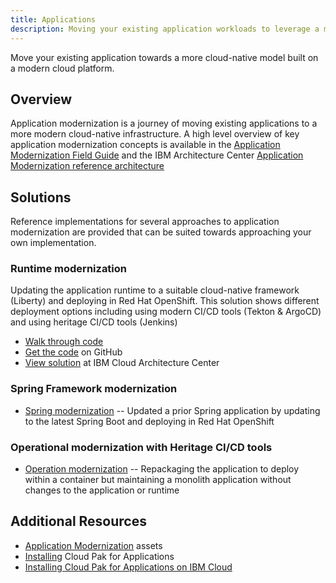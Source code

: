 ```yaml
---
title: Applications
description: Moving your existing application workloads to leverage a modern cloud platform
---
```


<PageDescription>

Move your existing application towards a more cloud-native model built on a modern cloud platform.

</PageDescription>

## Overview

Application modernization is a journey of moving existing applications to a more modern cloud-native infrastructure.
A high level overview of key application modernization concepts is available in the [Application Modernization Field Guide](https://www.ibm.com/cloud/garage/content/field-guide/app-modernization-field-guide/) and the IBM Architecture Center [Application Modernization reference architecture](https://www.ibm.com/cloud/garage/architectures/application-modernization/)


## Solutions

Reference implementations for several approaches to application modernization are provided that can be suited towards approaching your own implementation.

### Runtime modernization
Updating the application runtime to a suitable cloud-native framework (Liberty) and deploying in Red Hat OpenShift. This solution shows different deployment options including using modern CI/CD tools (Tekton & ArgoCD) and using heritage CI/CD tools (Jenkins)
* [Walk through code](./liberty/README.mdx) 
* [Get the code]() on GitHub
* [View solution]() at IBM Cloud Architecture Center

### Spring Framework modernization
* [Spring modernization](./spring/README.md) -- Updated a prior Spring application by updating to the latest Spring Boot and deploying in Red Hat OpenShift

### Operational modernization with Heritage CI/CD tools
* [Operation modernization](./was90/README.md) -- Repackaging the application to deploy within a container but maintaining a monolith application without changes to the application or runtime


## Additional Resources

* [Application Modernization](https://ibm-cloud-architecture.github.io/deliverables/application-modernization.html) assets
* [Installing](https://cloudpak8s.io/apps/cp4a_overview/) Cloud Pak for Applications
* [Installing Cloud Pak for Applications on IBM Cloud](https://github.com/vandepol/CP4AonOCPonIBMCloud/blob/master/README.md)

